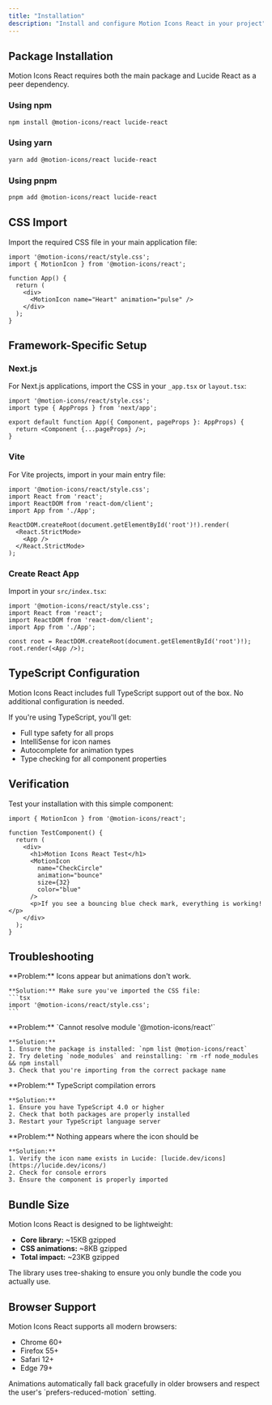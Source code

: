 ```yaml
---
title: "Installation"
description: "Install and configure Motion Icons React in your project"
---
```


## Package Installation

Motion Icons React requires both the main package and Lucide React as a peer dependency.

### Using npm

```bash
npm install @motion-icons/react lucide-react
```

### Using yarn

```bash
yarn add @motion-icons/react lucide-react
```

### Using pnpm

```bash
pnpm add @motion-icons/react lucide-react
```

## CSS Import

Import the required CSS file in your main application file:

```tsx title="App.tsx"
import '@motion-icons/react/style.css';
import { MotionIcon } from '@motion-icons/react';

function App() {
  return (
    <div>
      <MotionIcon name="Heart" animation="pulse" />
    </div>
  );
}
```

## Framework-Specific Setup

### Next.js

For Next.js applications, import the CSS in your `_app.tsx` or `layout.tsx`:

```tsx title="pages/_app.tsx"
import '@motion-icons/react/style.css';
import type { AppProps } from 'next/app';

export default function App({ Component, pageProps }: AppProps) {
  return <Component {...pageProps} />;
}
```

### Vite

For Vite projects, import in your main entry file:

```tsx title="src/main.tsx"
import '@motion-icons/react/style.css';
import React from 'react';
import ReactDOM from 'react-dom/client';
import App from './App';

ReactDOM.createRoot(document.getElementById('root')!).render(
  <React.StrictMode>
    <App />
  </React.StrictMode>
);
```

### Create React App

Import in your `src/index.tsx`:

```tsx title="src/index.tsx"
import '@motion-icons/react/style.css';
import React from 'react';
import ReactDOM from 'react-dom/client';
import App from './App';

const root = ReactDOM.createRoot(document.getElementById('root')!);
root.render(<App />);
```

## TypeScript Configuration

Motion Icons React includes full TypeScript support out of the box. No additional configuration is needed.

If you're using TypeScript, you'll get:
- Full type safety for all props
- IntelliSense for icon names
- Autocomplete for animation types
- Type checking for all component properties

## Verification

Test your installation with this simple component:

```tsx
import { MotionIcon } from '@motion-icons/react';

function TestComponent() {
  return (
    <div>
      <h1>Motion Icons React Test</h1>
      <MotionIcon 
        name="CheckCircle" 
        animation="bounce" 
        size={32} 
        color="blue" 
      />
      <p>If you see a bouncing blue check mark, everything is working!</p>
    </div>
  );
}
```

## Troubleshooting

<AccordionGroup>
  <Accordion title="CSS not loading">
    **Problem:** Icons appear but animations don't work.
    
    **Solution:** Make sure you've imported the CSS file:
    ```tsx
    import '@motion-icons/react/style.css';
    ```
  </Accordion>

  <Accordion title="Module not found error">
    **Problem:** `Cannot resolve module '@motion-icons/react'`
    
    **Solution:** 
    1. Ensure the package is installed: `npm list @motion-icons/react`
    2. Try deleting `node_modules` and reinstalling: `rm -rf node_modules && npm install`
    3. Check that you're importing from the correct package name
  </Accordion>

  <Accordion title="TypeScript errors">
    **Problem:** TypeScript compilation errors
    
    **Solution:**
    1. Ensure you have TypeScript 4.0 or higher
    2. Check that both packages are properly installed
    3. Restart your TypeScript language server
  </Accordion>

  <Accordion title="Icons not displaying">
    **Problem:** Nothing appears where the icon should be
    
    **Solution:**
    1. Verify the icon name exists in Lucide: [lucide.dev/icons](https://lucide.dev/icons/)
    2. Check for console errors
    3. Ensure the component is properly imported
  </Accordion>
</AccordionGroup>

## Bundle Size

Motion Icons React is designed to be lightweight:

- **Core library:** ~15KB gzipped
- **CSS animations:** ~8KB gzipped
- **Total impact:** ~23KB gzipped

The library uses tree-shaking to ensure you only bundle the code you actually use.

## Browser Support

Motion Icons React supports all modern browsers:

- Chrome 60+
- Firefox 55+
- Safari 12+
- Edge 79+

<Note>
  Animations automatically fall back gracefully in older browsers and respect the user's `prefers-reduced-motion` setting.
</Note>